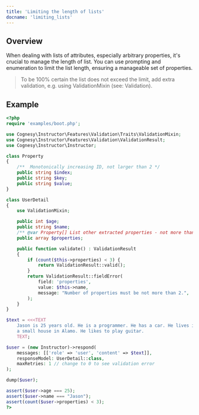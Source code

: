 ```yaml
---
title: 'Limiting the length of lists'
docname: 'limiting_lists'
---
```


## Overview

When dealing with lists of attributes, especially arbitrary properties, it's crucial to manage
the length of list. You can use prompting and enumeration to limit the list length, ensuring
a manageable set of properties.

> To be 100% certain the list does not exceed the limit, add extra
> validation, e.g. using ValidationMixin (see: Validation).

## Example

```php
<?php
require 'examples/boot.php';

use Cognesy\Instructor\Features\Validation\Traits\ValidationMixin;
use Cognesy\Instructor\Features\Validation\ValidationResult;
use Cognesy\Instructor\Instructor;

class Property
{
    /**  Monotonically increasing ID, not larger than 2 */
    public string $index;
    public string $key;
    public string $value;
}

class UserDetail
{
    use ValidationMixin;

    public int $age;
    public string $name;
    /** @var Property[] List other extracted properties - not more than 2. */
    public array $properties;

    public function validate() : ValidationResult
    {
        if (count($this->properties) < 3) {
            return ValidationResult::valid();
        }
        return ValidationResult::fieldError(
            field: 'properties',
            value: $this->name,
            message: "Number of properties must be not more than 2.",
        );
    }
}

$text = <<<TEXT
    Jason is 25 years old. He is a programmer. He has a car. He lives in
    a small house in Alamo. He likes to play guitar.
    TEXT;

$user = (new Instructor)->respond(
    messages: [['role' => 'user', 'content' => $text]],
    responseModel: UserDetail::class,
    maxRetries: 1 // change to 0 to see validation error
);

dump($user);

assert($user->age === 25);
assert($user->name === "Jason");
assert(count($user->properties) < 3);
?>
```